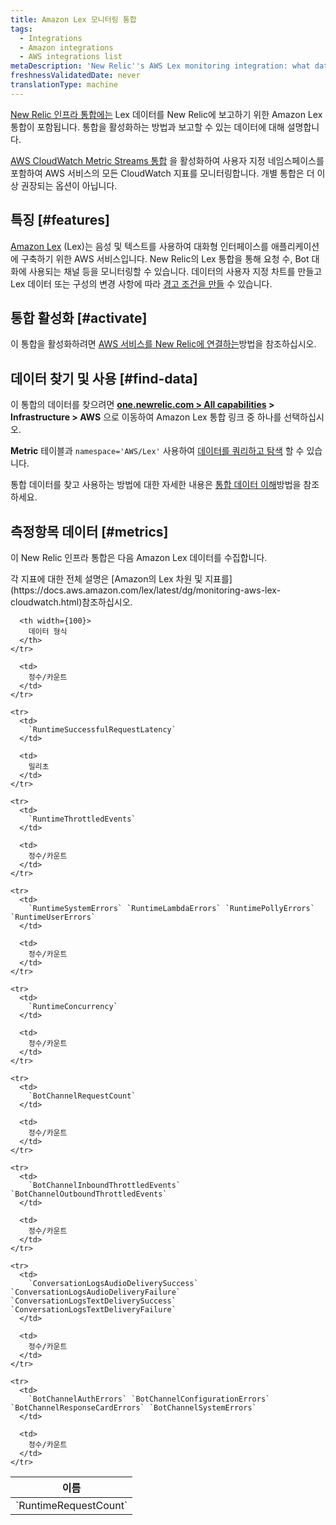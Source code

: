 ```yaml
---
title: Amazon Lex 모니터링 통합
tags:
  - Integrations
  - Amazon integrations
  - AWS integrations list
metaDescription: 'New Relic''s AWS Lex monitoring integration: what data it reports, and how to enable it.'
freshnessValidatedDate: never
translationType: machine
---
```


[New Relic 인프라 통합에는](/docs/infrastructure/integrations-getting-started/getting-started/introduction-infrastructure-integrations) Lex 데이터를 New Relic에 보고하기 위한 Amazon Lex 통합이 포함됩니다. 통합을 활성화하는 방법과 보고할 수 있는 데이터에 대해 설명합니다.

[AWS CloudWatch Metric Streams 통합](/docs/infrastructure/amazon-integrations/aws-integrations-list/aws-metric-stream/) 을 활성화하여 사용자 지정 네임스페이스를 포함하여 AWS 서비스의 모든 CloudWatch 지표를 모니터링합니다. 개별 통합은 더 이상 권장되는 옵션이 아닙니다.

## 특징 [#features]

[Amazon Lex](https://aws.amazon.com/lex/) (Lex)는 음성 및 텍스트를 사용하여 대화형 인터페이스를 애플리케이션에 구축하기 위한 AWS 서비스입니다. New Relic의 Lex 통합을 통해 요청 수, Bot 대화에 사용되는 채널 등을 모니터링할 수 있습니다. 데이터의 사용자 지정 차트를 만들고 Lex 데이터 또는 구성의 변경 사항에 따라 [경고 조건을 만들](/docs/infrastructure/new-relic-infrastructure/infrastructure-alert-conditions/infrastructure-alerts-add-edit-or-view-host-alert-information) 수 있습니다.

## 통합 활성화 [#activate]

이 통합을 활성화하려면 [AWS 서비스를 New Relic에 연결하는](/docs/infrastructure/amazon-integrations/connect/aws-metric-stream/#set-up-metric-stream)방법을 참조하십시오.

## 데이터 찾기 및 사용 [#find-data]

이 통합의 데이터를 찾으려면 <DNT>**[one.newrelic.com > All capabilities](https://one.newrelic.com/all-capabilities) > Infrastructure > AWS**</DNT> 으로 이동하여 Amazon Lex 통합 링크 중 하나를 선택하십시오.

<DNT>**Metric**</DNT> 테이블과 `namespace='AWS/Lex'` 사용하여 [데이터를 쿼리하고 탐색](/docs/using-new-relic/data/understand-data/query-new-relic-data) 할 수 있습니다.

통합 데이터를 찾고 사용하는 방법에 대한 자세한 내용은 [통합 데이터 이해](/docs/infrastructure/integrations/find-use-infrastructure-integration-data)방법을 참조하세요.

## 측정항목 데이터 [#metrics]

이 New Relic 인프라 통합은 다음 Amazon Lex 데이터를 수집합니다.

<Callout variant="tip">
  각 지표에 대한 전체 설명은 [Amazon의 Lex 차원 및 지표를](https://docs.aws.amazon.com/lex/latest/dg/monitoring-aws-lex-cloudwatch.html)참조하십시오.
</Callout>

<table>
  <thead>
    <tr>
      <th width={200}>
        이름
      </th>

      <th width={100}>
        데이터 형식
      </th>
    </tr>
  </thead>

  <tbody>
    <tr>
      <td>
        `RuntimeRequestCount`
      </td>

      <td>
        정수/카운트
      </td>
    </tr>

    <tr>
      <td>
        `RuntimeSuccessfulRequestLatency`
      </td>

      <td>
        밀리초
      </td>
    </tr>

    <tr>
      <td>
        `RuntimeThrottledEvents`
      </td>

      <td>
        정수/카운트
      </td>
    </tr>

    <tr>
      <td>
        `RuntimeSystemErrors` `RuntimeLambdaErrors` `RuntimePollyErrors` `RuntimeUserErrors`
      </td>

      <td>
        정수/카운트
      </td>
    </tr>

    <tr>
      <td>
        `RuntimeConcurrency`
      </td>

      <td>
        정수/카운트
      </td>
    </tr>

    <tr>
      <td>
        `BotChannelRequestCount`
      </td>

      <td>
        정수/카운트
      </td>
    </tr>

    <tr>
      <td>
        `BotChannelInboundThrottledEvents` `BotChannelOutboundThrottledEvents`
      </td>

      <td>
        정수/카운트
      </td>
    </tr>

    <tr>
      <td>
        `ConversationLogsAudioDeliverySuccess` `ConversationLogsAudioDeliveryFailure` `ConversationLogsTextDeliverySuccess` `ConversationLogsTextDeliveryFailure`
      </td>

      <td>
        정수/카운트
      </td>
    </tr>

    <tr>
      <td>
        `BotChannelAuthErrors` `BotChannelConfigurationErrors` `BotChannelResponseCardErrors` `BotChannelSystemErrors`
      </td>

      <td>
        정수/카운트
      </td>
    </tr>
  </tbody>
</table>